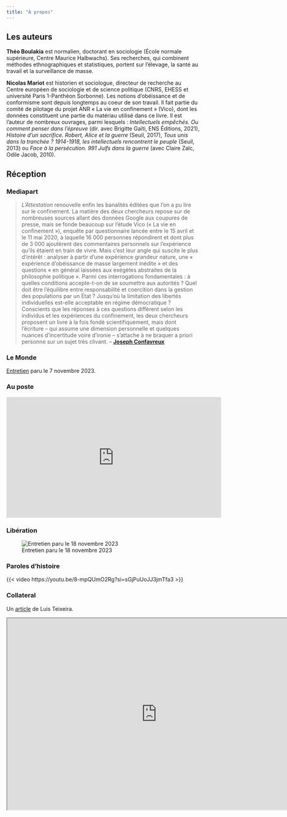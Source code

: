 ```yaml
---
title: "À propos"
---
```


## Les auteurs

**Théo Boulakia** est normalien, doctorant en sociologie (École normale supérieure, Centre Maurice Halbwachs). Ses recherches, qui combinent méthodes ethnographiques et statistiques, portent sur l'élevage, la santé au travail et la surveillance de masse.

**Nicolas Mariot** est historien et sociologue, directeur de recherche au Centre européen de sociologie et de science politique (CNRS, EHESS et université Paris 1-Panthéon Sorbonne). Les notions d'obéissance et de conformisme sont depuis longtemps au coeur de son travail. Il fait partie du comité de pilotage du projet ANR « La vie en confinement » (Vico), dont les données constituent une partie du matériau utilisé dans ce livre. Il est l'auteur de nombreux ouvrages, parmi lesquels : *Intellectuels empêchés. Ou comment penser dans l'épreuve* (dir. avec Brigitte Gaïti, ENS Éditions, 2021), *Histoire d'un sacrifice. Robert, Alice et la guerre* (Seuil, 2017), *Tous unis dans la tranchée ? 1914-1918, les intellectuels rencontrent le peuple* (Seuil, 2013) ou *Face à la persécution. 991 Juifs dans la guerre* (avec Claire Zalc, Odile Jacob, 2010).

## Réception

### Mediapart

> *L'Attestation* renouvelle enfin les banalités éditées que l'on a pu lire sur le confinement. La matière des deux chercheurs repose sur de nombreuses sources allant des données Google aux coupures de presse, mais se fonde beaucoup sur l'étude Vico (« La vie en confinement »), enquête par questionnaire lancée entre le 15 avril et le 11 mai 2020, à laquelle 16 000 personnes répondirent et dont plus de 3 000 ajoutèrent des commentaires personnels sur l'expérience qu'ils étaient en train de vivre. Mais c'est leur angle qui suscite le plus d'intérêt : analyser à partir d'une expérience grandeur nature, une « expérience d'obéissance de masse largement inédite » et des questions « en général laissées aux exégètes abstraites de la philosophie politique ». Parmi ces interrogations fondamentales : à quelles conditions accepte-t-on de se soumettre aux autorités ? Quel doit être l'équilibre entre responsabilité et coercition dans la gestion des populations par un État ? Jusqu'où la limitation des libertés individuelles est-elle acceptable en régime démocratique ? Conscients que les réponses à ces questions diffèrent selon les individus et les expériences du confinement, les deux chercheurs proposent un livre à la fois fondé scientifiquement, mais dont l'écriture -- qui assume une dimension personnelle et quelques nuances d'incertitude voire d'ironie -- s'attache à ne braquer a priori personne sur un sujet très clivant. -- [**Joseph Confavreux**](https://www.mediapart.fr/journal/culture-et-idees/071023/pourquoi-avons-nous-obei-des-chercheurs-decryptent-le-confinement)

### Le Monde

[Entretien](https://www.lemonde.fr/idees/article/2023/11/06/le-covid-19-trois-ans-apres-avec-l-attestation-de-sortie-en-france-il-y-a-eu-une-forme-de-suivisme_6198467_3232.html) paru le 7 novembre 2023.

### Au poste

```{=html}
<iframe title="«L’attestation. Une expérience d’obéissance de masse, printemps 2020». Avec Théo Boulakia &amp; Nicolas Mariot" width="560" height="315" src="https://video.davduf.net/videos/embed/2638aabd-e33d-4b2a-ae27-15d773e398fe" frameborder="0" allowfullscreen="" sandbox="allow-same-origin allow-scripts allow-popups"></iframe>
```
### Libération

![Entretien paru le 18 novembre 2023](libe_article.jpg)

### Paroles d'histoire

{{< video https://youtu.be/8-mpQUmO2Rg?si=sGjPuUoJJ3jmTfa3 >}}

### Collateral

Un [article](https://www.collateral.media/post/théo-boulakia-et-nicolas-mariot-l-etat-policier-en-temps-de-confinement-l-attestation) de Luis Teixeira.

```{=html}
<iframe width="780" height="500" src="https://www.collateral.media/post/th%C3%A9o-boulakia-et-nicolas-mariot-l-etat-policier-en-temps-de-confinement-l-attestation" title="Article de Luis Teixeira"></iframe>
```

